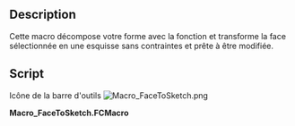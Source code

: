 <languages/>
{{Macro/fr
|Name=FaceToSketch
|Icon=Macro_FaceToSketch.png
|Description=Convertit une face en un sketch sans contraintes.
|Author=Jreinhardt
|Version=1.0
|Date=2013-12-23
|FCVersion=All
|Download=[https://www.freecadweb.org/wiki/images/6/6e/Macro_FaceToSketch.png ToolBar Icon]
}}

==Description==
Cette macro décompose votre forme avec la fonction {{KEY|[[Image:Draft_Downgrade.svg|16px]] [[Draft Downgrade/fr|Draft Downgrade]]}} et transforme la face sélectionnée en une esquisse sans contraintes et prête à être modifiée.

==Script==

Icône de la barre d'outils [[Image:Macro_FaceToSketch.png]]

'''Macro_FaceToSketch.FCMacro'''

{{MacroCode|code=

import Draft
  
wires,_faces = Draft.downgrade(FreeCADGui.Selection.getSelection(),delete=True)
  
sketch = Draft.makeSketch(wires[0:1])
for wire in wires[1:]:
    Draft.makeSketch([wire],addTo=sketch)
  
for wire in wires:
    FreeCAD.ActiveDocument.removeObject(wire.Name)
}}

{{clear}}